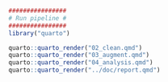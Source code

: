
```r
################
# Run pipeline #
################
library("quarto")

quarto::quarto_render("02_clean.qmd")
quarto::quarto_render("03_augment.qmd")
quarto::quarto_render("04_analysis.qmd")
quarto::quarto_render("../doc/report.qmd")

```